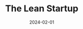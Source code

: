 ---
title: The Lean Startup
description: By Eric Ries
date: "2024-02-01"
published: true
repository: github.com/sameer55chauhan
---